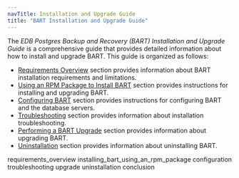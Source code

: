 ```yaml
---
navTitle: Installation and Upgrade Guide
title: "BART Installation and Upgrade Guide"
---
```


The *EDB Postgres Backup and Recovery (BART) Installation and Upgrade Guide* is a comprehensive guide that provides detailed information about how to install and upgrade BART. This guide is organized as follows:

-   [Requirements Overview](01_requirements_overview/#requirements_overview) section provides information about BART installation requirements and limitations.
-   [Using an RPM Package to Install BART](02_installing_bart_using_an_rpm_package/#installing_bart_using_an_rpm_package) section provides instructions for installing and upgrading BART.
-   [Configuring BART](03_configuration/#configuration) section provides instructions for configuring BART and the database servers.
-   [Troubleshooting](04_troubleshooting/#troubleshooting) section provides information about installation troubleshooting.
-   [Performing a BART Upgrade](05_upgrade/#upgrade) section provides information about upgrading BART.
-   [Uninstallation](06_uninstallation/#uninstallation) section provides information about uninstalling BART.

<div class="toctree" maxdepth="5">

requirements_overview installing_bart_using_an_rpm_package configuration troubleshooting upgrade uninstallation conclusion

</div>
